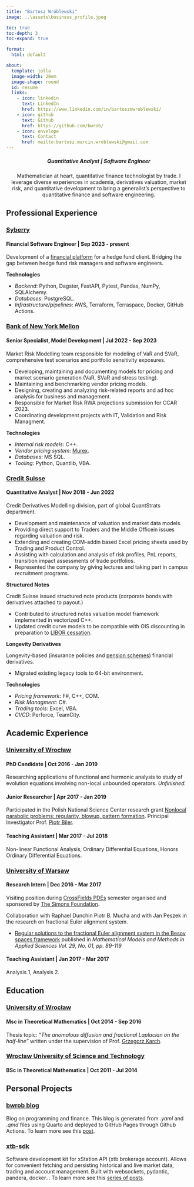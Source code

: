 ```yaml
---
title: "Bartosz Wróblewski" 
image: ..\assets\business_profile.jpeg

toc: true
toc-depth: 3
toc-expand: true

format: 
  html: default

about:
  template: jolla
  image-width: 20em
  image-shape: round
  id: resume
  links:
    - icon: linkedin
      text: LinkedIn
      href: https://www.linkedin.com/in/bartoszmwroblewski/
    - icon: github
      text: Github
      href: https://github.com/bwrob/
    - icon: envelope
      text: Contact
      href: mailto:bartosz.marcin.wroblewski@gmail.com
---
```


::: {#resume}
<center>

##### Quantitative Analyst \| Software Engineer

Mathematician at heart, quantitative finance technologist by trade. I leverage diverse experiences in academia, derivatives valuation, market risk, and quantitative development to bring a generalist's perspective to quantitative finance and software engineering.

</center>
:::

## Professional Experience

### [Syberry](https://www.syberry.com/)

#### Financial Software Engineer \| Sep 2023 - present

Development of a [financial platform](https://www.syberry.com/case-studies/game-changing-financial-platform/) for a hedge fund client. Bridging the gap between hedge fund risk managers and software engineers.

**Technologies**

-   *Backend*: Python, Dagster, FastAPI, Pytest, Pandas, NumPy, SQLAIchemy.
-   *Databases*: PostgreSQL.
-   *Infrastructure/pipelines*: AWS, Terraform, Terraspace, Docker, GitHub Actions.

### [Bank of New York Mellon](https://www.bnymellon.com/)

#### Senior Specialist, Model Development \| Jul 2022 - Sep 2023

Market Risk Modelling team responsible for modeling of VaR and SVaR, comprehensive test scenarios and portfolio sensitivity exposures.

-   Developing, maintaining and documenting models for pricing and market scenario generation (VaR, SVaR and stress testing).
-   Maintaining and benchmarking vendor pricing models.
-   Designing, creating and analyzing risk-related reports and ad hoc analysis for business and management.
-   Responsible for Market Risk RWA projections submission for CCAR 2023.
-   Coordinating development projects with IT, Validation and Risk Managment.

**Technologies**

-   *Internal risk models*: C++.
-   *Vendor pricing system*: [Murex](https://www.murex.com/en).
-   *Databases*: MS SQL.
-   *Tooling*: Python, Quantlib, VBA.

### [Credit Suisse](https://www.credit-suisse.com/)

#### Quantitative Analyst \| Nov 2018 - Jun 2022

Credit Derivatives Modelling division, part of global QuantStrats department.

-   Development and maintenance of valuation and market data models.
-   Providing direct support to Traders and the Middle Officein issues regarding valuation and risk.
-   Extending and creating COM-addin based Excel pricing sheets used by Trading and Product Control.
-   Assisting with calculation and analysis of risk profiles, PnL reports, transition impact assessments of trade portfolios.
-   Represented the company by giving lectures and taking part in campus recruitment programs.

**Structured Notes**

Credit Suisse issued structured note products (corporate bonds with derivatives attached to payout.)

-   Contributed to structured notes valuation model framework implemented in vectorized C++.
-   Updated credit curve models to be compatible with OIS discounting in preparation to [LIBOR cessation](https://www.forbes.com/advisor/investing/what-is-libor/).

**Longevity Derivatives**

Longevity-based (insurance policies and [pension schemes](https://www.independent.co.uk/news/business/news/itv-pays-credit-suisse-to-take-on-the-risk-on-its-pension-scheme-2342304.html)) financial derivatives.

-   Migrated existing legacy tools to 64-bit environment.

**Technologies**

-   *Pricing framework*: F#, C++, COM.
-   *Risk Managment*: C#.
-   *Trading tools*: Excel, VBA.
-   *CI/CD*: Perforce, TeamCity.

## Academic Experience

### [University of Wrocław](https://www.math.uni.wroc.pl/)

#### PhD Candidate \| Oct 2016 - Jan 2019

Researching applications of functional and harmonic analysis to study of evolution equations involving non-local unbounded operators. *Unfinished.*

#### Junior Researcher \| Apr 2017 - Jan 2019

Participated in the Polish National Science Center research grant [Nonlocal parabolic problems: regularity, blowup, pattern formation](https://projekty.ncn.gov.pl/en/index.php?projekt_id=352757). Principal Investigator Prof. [Piotr Biler](http://www.math.uni.wroc.pl/~biler/).

#### Teaching Assistant \| Mar 2017 - Jul 2018

Non-linear Functional Analysis, Ordinary Differential Equations, Honors Ordinary Differential Equations.

### [University of Warsaw](https://www.mimuw.edu.pl/en/studies/)

#### Research Intern \| Dec 2016 - Mar 2017

Visiting position during [CrossFields PDEs](https://crossfields.impan.pl/index.html) semester organised and sponsored by [The Simons Foundation](https://www.simonsfoundation.org/).

Collaboration with Raphael Dunchin Piotr B. Mucha and with Jan Peszek in the research on fractional Euler alignment system.

-   [Regular solutions to the fractional Euler alignment system in the Besov spaces framework](https://arxiv.org/abs/1804.07611) published in *Mathematical Models and Methods in Applied Sciences Vol. 29, No. 01, pp. 89-119*

#### Teaching Assistant \| Jan 2017 - Mar 2017

Analysis 1, Analysis 2.

## Education

### [University of Wrocław](https://www.math.uni.wroc.pl/)

#### Msc in Theoretical Mathematics \| Oct 2014 - Sep 2016

Thesis topic: *"The anomalous diffusion and fractional Laplacian on the half-line"* written under the supervision of Prof. [Grzegorz Karch](https://karch.math.uni.wroc.pl/).

### [Wrocław University of Science and Technology](https://wmat.pwr.edu.pl)

#### BSc in Theoretical Mathematics \| Oct 2011 - Jul 2014

## Personal Projects

### [bwrob blog](https://bwrob.github.io/)

Blog on programming and finance. This blog is generated from *.yaml* and *.qmd* files using Quarto and deployed to GitHub Pages through Github Actions. To learn more see this [post](../posts/240430_quarto_personal_blog/index.qmd).

### [xtb-sdk](https://github.com/bwrob/xtb-sdk/)

Software development kit for xStation API (xtb brokerage account). Allows for convenient fetching and persisting historical and live market data, trading and account management. Built with websockets, pydantic, pandera, docker... To learn more see this [series of posts](https://bwrob.github.io/#category=News).